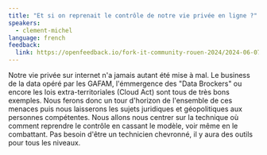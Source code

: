 ```yaml
---
title: "Et si on reprenait le contrôle de notre vie privée en ligne ?"
speakers:
  - clement-michel
language: french
feedback:
  link: https://openfeedback.io/fork-it-community-rouen-2024/2024-06-07/hKZExavVn3KGwoVIW8Rq
---
```


Notre vie privée sur internet n'a jamais autant été mise à mal. Le business de la data opéré par les GAFAM, l'émmergence des "Data Brockers" ou encore les lois extra-territoriales (Cloud Act) sont tous de très bons exemples. Nous ferons donc un tour d'horizon de l'ensemble de ces menaces puis nous laisserons les sujets juridiques et géopolitiques aux personnes compétentes.
Nous allons nous centrer sur la technique où comment reprendre le contrôle en cassant le modèle, voir même en le combattant.
Pas besoin d'être un technicien chevronné, il y aura des outils pour tous les niveaux.
